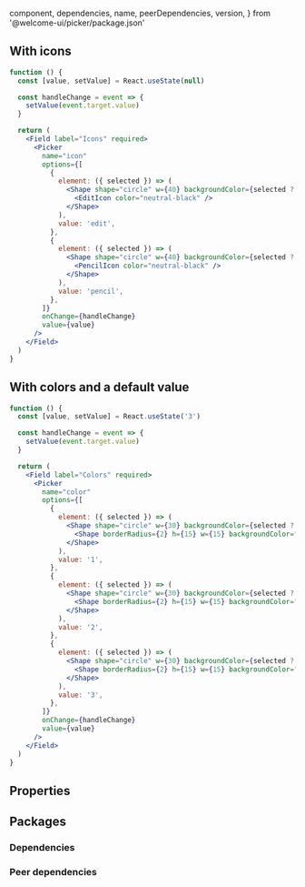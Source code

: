 
  component,
  dependencies,
  name,
  peerDependencies,
  version,
} from '@welcome-ui/picker/package.json'

<showcase
  version={version}
  name={name}
  component={component}
  description="Allows user to select an item."
/>

## With icons

```jsx
function () {
  const [value, setValue] = React.useState(null)

  const handleChange = event => {
    setValue(event.target.value)
  }

  return (
    <Field label="Icons" required>
      <Picker
        name="icon"
        options={[
          {
            element: ({ selected }) => (
              <Shape shape="circle" w={40} backgroundColor={selected ? 'nude-30' : 'unset'}>
                <EditIcon color="neutral-black" />
              </Shape>
            ),
            value: 'edit',
          },
          {
            element: ({ selected }) => (
              <Shape shape="circle" w={40} backgroundColor={selected ? 'nude-30' : 'unset'}>
                <PencilIcon color="neutral-black" />
              </Shape>
            ),
            value: 'pencil',
          },
        ]}
        onChange={handleChange}
        value={value}
      />
    </Field>
  )
}
```

## With colors and a default value

```jsx
function () {
  const [value, setValue] = React.useState('3')

  const handleChange = event => {
    setValue(event.target.value)
  }

  return (
    <Field label="Colors" required>
      <Picker
        name="color"
        options={[
          {
            element: ({ selected }) => (
              <Shape shape="circle" w={30} backgroundColor={selected ? 'nude-30' : 'unset'}>
                <Shape borderRadius={2} h={15} w={15} backgroundColor="danger-20" />
              </Shape>
            ),
            value: '1',
          },
          {
            element: ({ selected }) => (
              <Shape shape="circle" w={30} backgroundColor={selected ? 'nude-30' : 'unset'}>
                <Shape borderRadius={2} h={15} w={15} backgroundColor="success-50" />
              </Shape>
            ),
            value: '2',
          },
          {
            element: ({ selected }) => (
              <Shape shape="circle" w={30} backgroundColor={selected ? 'nude-30' : 'unset'}>
                <Shape borderRadius={2} h={15} w={15} backgroundColor="warning-20" />
              </Shape>
            ),
            value: '3',
          },
        ]}
        onChange={handleChange}
        value={value}
      />
    </Field>
  )
}
```

## Properties

<props propTypes={props.propTypes.Picker} />

## Packages

### Dependencies

<dependencies dependencies={dependencies} />

### Peer dependencies

<dependencies dependencies={peerDependencies} />

<pagination />
